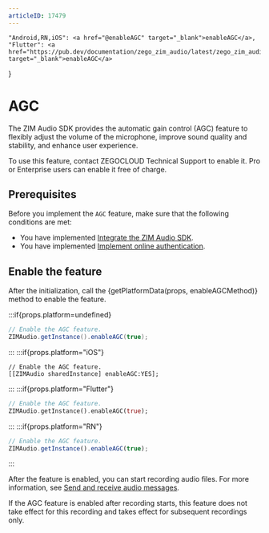 ```yaml
---
articleID: 17479
---
```




    "Android,RN,iOS": <a href="@enableAGC" target="_blank">enableAGC</a>,
    "Flutter": <a href="https://pub.dev/documentation/zego_zim_audio/latest/zego_zim_audio/ZIMAudio/enableAGC.html" target="_blank">enableAGC</a>
}

# AGC


The ZIM Audio SDK provides the automatic gain control (AGC) feature to flexibly adjust the volume of the microphone, improve sound quality and stability, and enhance user experience.

<Warning title="Warning">
To use this feature, contact ZEGOCLOUD Technical Support to enable it. Pro or Enterprise users can enable it free of charge.
</Warning>

## Prerequisites

Before you implement the `AGC` feature, make sure that the following conditions are met:
- You have implemented [Integrate the ZIM Audio SDK](./Integrate%20the%20ZIM%20Audio%20SDK.mdx).
- You have implemented [Implement online authentication](./Implement%20online%20authentication.mdx).


## Enable the feature

After the initialization, call the {getPlatformData(props, enableAGCMethod)} method to enable the feature.

:::if{props.platform=undefined}
```java
// Enable the AGC feature.
ZIMAudio.getInstance().enableAGC(true);
```
:::
:::if{props.platform="iOS"}
```objc
// Enable the AGC feature.
[[ZIMAudio sharedInstance] enableAGC:YES];
```
:::
:::if{props.platform="Flutter"}
```dart
// Enable the AGC feature.
ZIMAudio.getInstance().enableAGC(true);
```
:::
:::if{props.platform="RN"}
```typescript
// Enable the AGC feature.
ZIMAudio.getInstance().enableAGC(true);
```
:::

After the feature is enabled, you can start recording audio files. For more information, see [Send and receive audio messages](./Send%20and%20receive%20audio%20messages.mdx#4-record-an-audio-file).

<Note title="Note">
If the AGC feature is enabled after recording starts, this feature does not take effect for this recording and takes effect for subsequent recordings only.
</Note>
